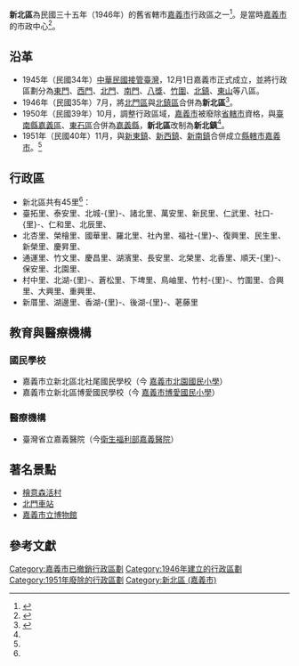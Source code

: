 {{about|民國三十五年（1946年）[[嘉義市_(1945年－1950年)|嘉義市]]曾經存在的行政區|其他地區同名的行政區|新北 (消歧義)}}
{{不是|新北市}}
{{Infobox Former Subdivision
|native_name = 
|conventional_long_name = 新北區／新北鎮
|common_name = 嘉義市
|subdivision = [[嘉義市_(1945年－1950年)|嘉義市]][[區_(中華民國)|區]](1946-1950)<br>→[[嘉義縣|嘉義縣]][[鎮_(中華民國)|鎮]](1950-1951)
|nation = {{ROC}}
|title_leader = 區長
|leader1 = —
|year_leader1    = —
|leader2 = 
|year_leader2    = 
|year_pre = 
|event_pre=      
|date_pre=
|year_start = 1946年
|event_start = [[北門區_(嘉義市)|北門區]]、[[北鎮區|北鎮區]]二區合併為新北區。
|date_start =
|event1 = 改制[[嘉義縣|嘉義縣]]新北鎮。
|date_event1 = 1950年
|year_end = 1951年
|event_end = 與[[新東區|新東鎮]]、[[新西區|新西鎮]]、[[新南區|新南鎮]]合併為[[嘉義市_(縣轄市)|縣轄市]]。
|date_end = 
|p1 = 北門區 (嘉義市)
|flag_p1 = Flag of the Republic of China.svg
|p2 = 北鎮區
|flag_s2 = Flag of the Republic of China.svg
|s1 = 嘉義市 (縣轄市)
|flag_s1 = Flag of the Republic of China.svg
|image_flag = 
|flag_type = 
|flag = 
|image_coat = 
|symbol = 
|symbol_type = 
|image_map = Map Chiayi City 1946-01.svg
|image_map_caption = 嘉義市1946年~1950年行政區劃
|image_map2 = Map Chiayi City 1950-01.svg
|image_map2_caption = 1951年將新東、新西、新南、新北四鎮合併成嘉義市，為嘉義縣唯一的縣轄市
|stat_year1= 
|stat_area1= 
|stat_pop1= 
|political_subdiv = 45[[村里|里]]
|today = [[嘉義市|嘉義市]]
|footnotes = <big>'''鄰接行政區'''</big><br>[[新東區|新東區]]、[[新西區|新西區]]、[[太保市|太保區]]；[[臺南縣|臺南縣]][[民雄鄉|民雄鄉]]
}}

'''新北區'''為民國三十五年（1946年）的舊省轄市[[嘉義市_(1945年－1950年)|嘉義市]]行政區之一<ref name="#1">{{Cite web |url=http://www.aiplus.idv.tw/soviet/LTWCITY3.HTM |title=臺灣建制市的市轄區變遷 |accessdate=2015-10-09 |archive-date=2017-05-04 |archive-url=https://web.archive.org/web/20170504030347/http://www.aiplus.idv.tw/soviet/LTWCITY3.HTM |dead-url=no }}</ref>。是當時[[嘉義市_(1945年－1950年)|嘉義市]]的市政中心<ref>{{Cite web |url=http://www.moi.gov.tw/dca/02place_002_09.aspx |title=內政部民政司-地方制度地方行政區域簡介嘉義市 |accessdate=2015-10-12 |archive-date=2015-12-22 |archive-url=https://web.archive.org/web/20151222101133/http://www.moi.gov.tw/dca/02place_002_09.aspx |dead-url=no }}</ref>。

== 沿革 ==
*1945年（民國34年）[[臺灣戰後時期|中華民國接管臺灣]]，12月1日嘉義市正式成立，並將行政區劃分為[[東門區|東門]]、[[西門區|西門]]、[[北門區_(嘉義市)|北門]]、[[南門區|南門]]、[[八獎區|八獎]]、[[竹圍區|竹圍]]、[[北鎮區|北鎮]]、[[東山區_(嘉義市)|東山]]等八區。
*1946年（民國35年）7月，將[[北門區_(嘉義市)|北門區]]與[[北鎮區|北鎮區]]合併為'''新北區'''<ref name="#2">{{Cite web |url=http://www.tbocc.gov.tw/ModuleMsg/Files/827/AttachFile/04-%E6%94%BF%E4%BA%8B%E5%BF%97089-122.pdf |title=《嘉義縣志，政事志，卷三》，頁100-104 |accessdate=2016-09-24 |archive-date=2016-09-24 |archive-url=https://web.archive.org/web/20160924111424/http://www.tbocc.gov.tw/ModuleMsg/Files/827/AttachFile/04-%E6%94%BF%E4%BA%8B%E5%BF%97089-122.pdf |dead-url=yes }}</ref>。
*1950年（民國39年）10月，調整行政區域，[[嘉義市_(1945年－1950年)|嘉義市]]被廢除[[省轄市|省轄市]]資格，與[[臺南縣|臺南縣]][[嘉義郡|嘉義區]]、[[東石郡|東石區]]合併為[[嘉義縣|嘉義縣]]，'''新北區'''改制為'''新北鎮'''<ref name="#1"/>。
*1951年（民國40年）11月，與[[新東鎮|新東鎮]]、[[新西鎮|新西鎮]]、[[新南區|新南鎮]]合併成立[[縣轄市|縣轄市]][[嘉義市_(縣轄市)|嘉義市]]。<ref name="#1"/>

==行政區==
*新北區共有45里<ref name="#2"/>：
*臺拓里、泰安里、北城-{里}-、諸北里、萬安里、新民里、仁武里、社口-{里}-、仁和里、北辰里、
*北杏里、榮檜里、國華里、羅北里、社內里、福社-{里}-、復興里、民生里、新榮里、慶昇里、
*通運里、竹文里、慶昌里、湖濱里、長安里、北榮里、北香里、順天-{里}-、保安里、北園里、
*村中里、北湖-{里}-、蒼松里、下埤里、鳥岫里、竹村-{里}-、竹圍里、合興里、大興里、重興里、
*新厝里、湖邊里、香湖-{里}-、後湖-{里}-、荖藤里

==教育與醫療機構==
=== 國民學校 ===
*嘉義市立新北區北社尾國民學校（今 [[嘉義市北園國民小學|嘉義市北園國民小學]]）
*嘉義市立新北區博愛國民學校（今 [[嘉義市博愛國民小學|嘉義市博愛國民小學]]）
=== 醫療機構 ===
*臺灣省立嘉義醫院（今[[衛生福利部嘉義醫院|衛生福利部嘉義醫院]]）

==著名景點==
*[[檜意森活村|檜意森活村]]
*[[北門車站_(嘉義市)|北門車站]]
*[[嘉義市立博物館|嘉義市立博物館]]

==參考文獻==
<references />

{{嘉義市行政區劃}}

[[Category:嘉義市已撤銷行政區劃|Category:嘉義市已撤銷行政區劃]]
[[Category:1946年建立的行政區劃|Category:1946年建立的行政區劃]]
[[Category:1951年廢除的行政區劃|Category:1951年廢除的行政區劃]]
[[Category:新北區_(嘉義市)|Category:新北區 (嘉義市)]]